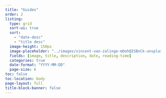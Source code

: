 ```yaml
---
title: "Guides"
order: 2
listing:
  type: grid
  sort-ui: true
  sort:
    - "date-desc"
    - "title desc"
  image-height: 150px
  image-placeholder: "../images/vincent-van-zalinge-mDohQISBnCk-unsplash.jpg"
  fields: [image, title, description, date, reading-time]
  categories: true
  date-format: "YYYY-MM-DD"
  page-size: 6
toc: false
toc-location: body
page-layout: full
title-block-banner: false
---
```

